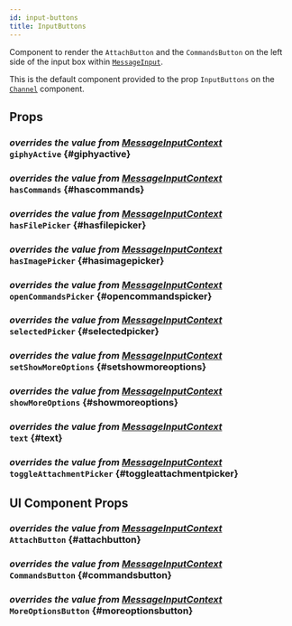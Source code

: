 ```yaml
---
id: input-buttons
title: InputButtons
---
```





Component to render the `AttachButton` and the `CommandsButton` on the left side of the input box within [`MessageInput`](../message_input).

This is the default component provided to the prop `InputButtons` on the [`Channel`](../../core-components/channel.mdx#inputbuttons) component.

## Props

### <div class="label description">_overrides the value from [MessageInputContext](../../contexts/message_input_context.mdx#giphyactive)_</div> `giphyActive` {#giphyactive}

<GiphyActive />

### <div class="label description">_overrides the value from [MessageInputContext](../../contexts/message_input_context.mdx#hascommands)_</div> `hasCommands` {#hascommands}

<HasCommands />

### <div class="label description">_overrides the value from [MessageInputContext](../../contexts/message_input_context.mdx#hasfilepicker)_</div> `hasFilePicker` {#hasfilepicker}

<HasFilePicker />

### <div class="label description">_overrides the value from [MessageInputContext](../../contexts/message_input_context.mdx#hasimagepicker)_</div> `hasImagePicker` {#hasimagepicker}

<HasImagePicker />

### <div class="label description">_overrides the value from [MessageInputContext](../../contexts/message_input_context.mdx#opencommandspicker)_</div> `openCommandsPicker` {#opencommandspicker}

<OpenCommandsPicker />

### <div class="label description">_overrides the value from [MessageInputContext](../../contexts/message_input_context.mdx#selectedpicker)_</div> `selectedPicker` {#selectedpicker}

<SelectedPicker />

### <div class="label description">_overrides the value from [MessageInputContext](../../contexts/message_input_context.mdx#setshowmoreoptions)_</div> `setShowMoreOptions` {#setshowmoreoptions}

<SetShowMoreOptions />

### <div class="label description">_overrides the value from [MessageInputContext](../../contexts/message_input_context.mdx#showmoreoptions)_</div> `showMoreOptions` {#showmoreoptions}

<ShowMoreOptions />

### <div class="label description">_overrides the value from [MessageInputContext](../../contexts/message_input_context.mdx#text)_</div> `text` {#text}

<Text />

### <div class="label description">_overrides the value from [MessageInputContext](../../contexts/message_input_context.mdx#toggleattachmentpicker)_</div> `toggleAttachmentPicker` {#toggleattachmentpicker}

<ToggleAttachmentPicker />

## UI Component Props

### <div class="label description">_overrides the value from [MessageInputContext](../../contexts/message_input_context.mdx#attachbutton)_</div> `AttachButton` {#attachbutton}

<AttachButton />

### <div class="label description">_overrides the value from [MessageInputContext](../../contexts/message_input_context.mdx#commandsbutton)_</div> `CommandsButton` {#commandsbutton}

<CommandsButton />

### <div class="label description">_overrides the value from [MessageInputContext](../../contexts/message_input_context.mdx#moreoptionsbutton)_</div> `MoreOptionsButton` {#moreoptionsbutton}

<MoreOptionsButton />
